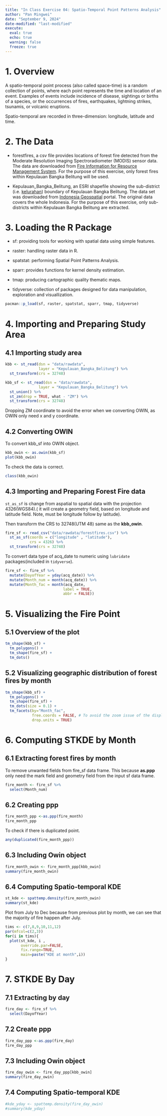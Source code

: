 ```yaml
---
title: "In Class Exercise 04: Spatio-Temporal Point Patterns Analysis"
author: "Pan Mingwei"
date: "September 9, 2024"
date-modified: "last-modified"
execute: 
  eval: true
  echo: true
  warning: false
  freeze: true
---
```


# 1. Overview

A spatio-temporal point process (also called space-time) is a random collection of points, where each point represents the time and location of an event. Examples of events include incidence of disease, sightings or births of a species, or the occurrences of fires, earthquakes, lightning strikes, tsunamis, or volcanic eruptions.

::: callout-note
Spatio-temporal are recorded in three-dimension: longitude, latitude and time.
:::

# 2. The Data

-   forestfires, a csv file provides locations of forest fire detected from the Moderate Resolution Imaging Spectroradiometer (MODIS) sensor data. The data are downloaded from [Fire Information for Resource Management System](https://firms.modaps.eosdis.nasa.gov/download/). For the purpose of this exercise, only forest fires within Kepulauan Bangka Belitung will be used.

-   Kepulauan_Bangka_Belitung, an ESRI shapefile showing the sub-district (i.e. [kelurahan](https://en.wikipedia.org/wiki/Villages_of_Indonesia)) boundary of Kepulauan Bangka Belitung. The data set was downloaded from [Indonesia Geospatial](https://www.indonesia-geospasial.com/2023/05/download-shapefile-batas-administrasi.html) portal. The original data covers the whole Indonesia. For the purpose of this exercise, only sub-districts within Kepulauan Bangka Belitung are extracted.

# 3. Loading the R Package

-   sf: providing tools for working with spatial data using simple features.

-   raster: handling raster data in R.

-   spatstat: performing Spatial Point Patterns Analysis.

-   sparr: provides functions for kernel density estimation.

-   tmap: producing cartographic quality thematic maps.

-   tidyverse: collection of packages designed for data manipulation, exploration and visuallization.

```r
pacman::p_load(sf, raster, spatstat, sparr, tmap, tidyverse)
```

# 4. Importing and Preparing Study Area

## 4.1 Importing study area

```r
kbb <- st_read(dsn = "data/rawdata", 
               layer = "Kepulauan_Bangka_Belitung") %>%
  st_transform(crs = 32748)
```

```r
kbb_sf <- st_read(dsn = "data/rawdata", 
               layer = "Kepulauan_Bangka_Belitung") %>%
  st_union() %>%
  st_zm(drop = TRUE, what - "ZM") %>%
  st_transform(crs = 32748)
```

::: callout-note
Dropping ZM coordinate to avoid the error when we converting OWIN, as OWIN only need x and y coordinate.
:::

## 4.2 Converting OWIN

To convert kbb_sf into OWIN object.

```r
kbb_owin <- as.owin(kbb_sf)
plot(kbb_owin)
```

To check the data is correct.

```r
class(kbb_owin)
```

## 4.3 Importing and Preparing Forest Fire data

`st_as_sf` is change from aspatial to spatial data with the projection 4326(WGS84).( it will create a geometry field, based on longitude and latitude field. Note, must be longitude follow by latitude).

Then transform the CRS to 32748(UTM 48) same as the **kbb_owin**.

```r
fire_sf <- read_csv("data/rawdata/forestfires.csv") %>%
  st_as_sf(coords = c("longitude" , "latitude"),
           crs = 4326) %>%
  st_transform(crs = 32748)

```

To convert data type of acq_date to numeric using `lubridate` packages(included in `tidyverse`).

```r
fire_sf <- fire_sf %>%
  mutate(DayofYear = yday(acq_date)) %>%
  mutate(Month_num = month(acq_date)) %>%
  mutate(Month_fac = month(acq_date,
                          label = TRUE,
                          abbr = FALSE))
```

# 5. Visualizing the Fire Point

## 5.1 Overview of the plot

```r
tm_shape(kbb_sf) +
  tm_polygons() +
  tm_shape(fire_sf) +
  tm_dots()
```

## 5.2 Visualizing geographic distribution of forest fires by month

```r
tm_shape(kbb_sf) +
  tm_polygons() +
  tm_shape(fire_sf) +
  tm_dots(size = 0.1) +
  tm_facets(by="Month_fac",
            free.coords = FALSE, # To avoid the zoom issue of the display map
            drop.units = TRUE)
```

# 6. Computing STKDE by Month

## 6.1 Extracting forest fires by month

To remove unwanted fields from fire_sf data frame. This because **as.ppp** only need the mark field and geometry field from the input sf data frame.

```r
fire_month <- fire_sf %>%
  select(Month_num)
```

## 6.2 Creating ppp

```r
fire_month_ppp <-as.ppp(fire_month)
fire_month_ppp
```

To check if there is duplicated point.

```r
any(duplicated(fire_month_ppp))
```

## 6.3 Including Owin object

```r
fire_month_owin <- fire_month_ppp[kbb_owin]
summary(fire_month_owin)
```

## 6.4 Computing Spatio-temporal KDE

```r
st_kde <- spattemp.density(fire_month_owin)
summary(st_kde)
```

Plot from July to Dec because from previous plot by month, we can see that the majority of fire happen after July.

```r
tims <- c(7,8,9,10,11,12)
par(mfcol=c(2,3))
for(i in tims){
  plot(st_kde, i ,
       override.par=FALSE,
       fix.range=TRUE,
       main=paste("KDE at month",i))
}

```

# 7. STKDE By Day

## 7.1 Extracting by day

```r
fire_day <- fire_sf %>%
  select(DayofYear)
```

## 7.2 Create ppp

```r
fire_day_ppp <-as.ppp(fire_day)
fire_day_ppp
```

## 7.3 Including Owin object

```r
fire_day_owin <- fire_day_ppp[kbb_owin]
summary(fire_day_owin)
```

## 7.4 Computing Spatio-temporal KDE

```r
#kde_yday <- spattemp.density(fire_day_owin)
#summary(kde_yday)
```
